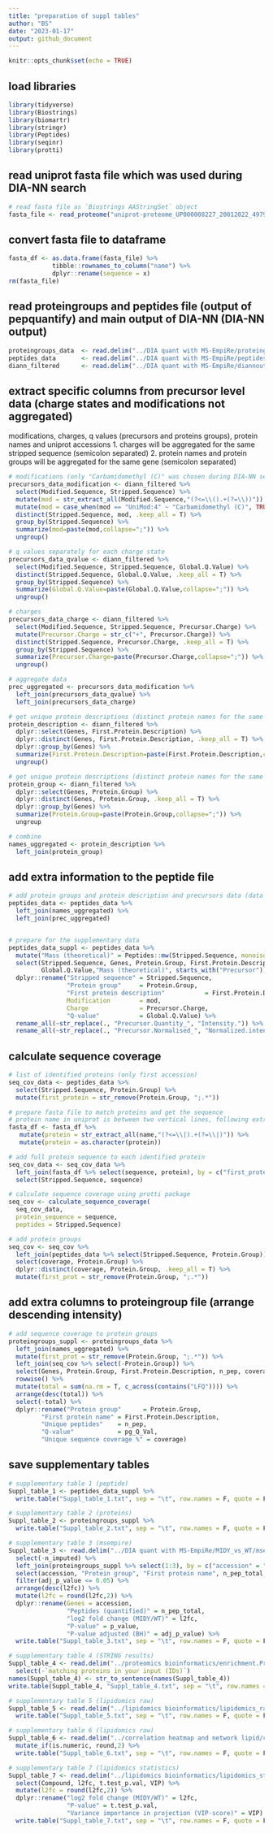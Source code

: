 ```yaml
---
title: "preparation of suppl tables"
author: "BS"
date: "2023-01-17"
output: github_document
---
```


```r
knitr::opts_chunk$set(echo = TRUE)
```


## load libraries
```r
library(tidyverse)
library(Biostrings)
library(biomartr)
library(stringr)
library(Peptides)
library(seqinr)
library(protti)
```


## read uniprot fasta file which was used during DIA-NN search
```r
# read fasta file as `Biostrings AAStringSet` object
fasta_file <- read_proteome("uniprot-proteome_UP000008227_20012022_49792_1438.fasta", obj.type = "Biostrings")
```



## convert fasta file to dataframe
```r
fasta_df <- as.data.frame(fasta_file) %>% 
            tibble::rownames_to_column("name") %>% 
            dplyr::rename(sequence = x)
rm(fasta_file)
```


## read proteingroups and peptides file (output of pepquantify) and main output of DIA-NN (DIA-NN output)
```r
proteingroups_data  <- read.delim("../DIA quant with MS-EmpiRe/proteingroups.txt")
peptides_data       <- read.delim("../DIA quant with MS-EmpiRe/peptides.txt")
diann_filtered      <- read.delim("../DIA quant with MS-EmpiRe/diannoutput_filtered.tsv") # contaminants were removed
```


## extract specific columns from precursor level data (charge states and modifications not aggregated)
modifications, charges, q values (precursors and proteins groups), protein names and uniprot accessions
1. charges will be aggregated for the same stripped sequence (semicolon separated)
2. protein names and protein groups will be aggregated for the same gene (semicolon separated)
```r
# modifications (only "Carbamidomethyl (C)" was chosen during DIA-NN search as a fixed modification)
precursors_data_modification <- diann_filtered %>% 
  select(Modified.Sequence, Stripped.Sequence) %>% 
  mutate(mod = str_extract_all(Modified.Sequence,"(?<=\\().+(?=\\))")) %>% 
  mutate(mod = case_when(mod == "UniMod:4" ~ "Carbamidomethyl (C)", TRUE ~ "")) %>%  
  distinct(Stripped.Sequence, mod, .keep_all = T) %>% 
  group_by(Stripped.Sequence) %>% 
  summarize(mod=paste(mod,collapse=";")) %>% 
  ungroup()

# q values separately for each charge state
precursors_data_qvalue <- diann_filtered %>% 
  select(Modified.Sequence, Stripped.Sequence, Global.Q.Value) %>% 
  distinct(Stripped.Sequence, Global.Q.Value, .keep_all = T) %>% 
  group_by(Stripped.Sequence) %>% 
  summarize(Global.Q.Value=paste(Global.Q.Value,collapse=";")) %>% 
  ungroup()

# charges
precursors_data_charge <- diann_filtered %>% 
  select(Modified.Sequence, Stripped.Sequence, Precursor.Charge) %>% 
  mutate(Precursor.Charge = str_c("+", Precursor.Charge)) %>% 
  distinct(Stripped.Sequence, Precursor.Charge, .keep_all = T) %>% 
  group_by(Stripped.Sequence) %>% 
  summarize(Precursor.Charge=paste(Precursor.Charge,collapse=";")) %>% 
  ungroup() 

# aggregate data
prec_uggregated <- precursors_data_modification %>% 
  left_join(precursors_data_qvalue) %>% 
  left_join(precursors_data_charge)

# get unique protein descriptions (distinct protein names for the same genes will be aggregated in one row separated by semicolon)
protein_description <- diann_filtered %>% 
  dplyr::select(Genes, First.Protein.Description) %>% 
  dplyr::distinct(Genes, First.Protein.Description, .keep_all = T) %>% 
  dplyr::group_by(Genes) %>% 
  summarize(First.Protein.Description=paste(First.Protein.Description,collapse=";")) %>% 
  ungroup()

# get unique protein descriptions (distinct protein names for the same genes will be aggregated in one row separated by semicolon)
protein_group <- diann_filtered %>% 
  dplyr::select(Genes, Protein.Group) %>% 
  dplyr::distinct(Genes, Protein.Group, .keep_all = T) %>% 
  dplyr::group_by(Genes) %>% 
  summarize(Protein.Group=paste(Protein.Group,collapse=";")) %>% 
  ungroup

# combine
names_uggregated <- protein_description %>% 
  left_join(protein_group)
```


## add extra information to the peptide file
```r
# add protein groups and protein description and precursors data (data from previous chunk)
peptides_data <- peptides_data %>% 
  left_join(names_uggregated) %>% 
  left_join(prec_uggregated)


# prepare for the supplementary data
peptides_data_suppl <- peptides_data %>% 
  mutate("Mass (theoretical)" = Peptides::mw(Stripped.Sequence, monoisotopic = T)) %>% 
  select(Stripped.Sequence, Genes, Protein.Group, First.Protein.Description, mod, Precursor.Charge, 
         Global.Q.Value,"Mass (theoretical)", starts_with("Precursor")) %>% 
  dplyr::rename("Stripped sequence" = Stripped.Sequence,
                "Protein group"     = Protein.Group,
                "First protein description"           = First.Protein.Description,
                Modification        = mod,
                Charge              = Precursor.Charge,
                "Q-value"           = Global.Q.Value) %>% 
  rename_all(~str_replace(., "Precursor.Quantity_", "Intensity.")) %>% 
  rename_all(~str_replace(., "Precursor.Normalised_", "Normalized.intensity."))
```


## calculate sequence coverage
```r
# list of identified proteins (only first accession)
seq_cov_data <- peptides_data %>%
  select(Stripped.Sequence, Protein.Group) %>% 
  mutate(first_protein = str_remove(Protein.Group, ";.*")) 

# prepare fasta file to match proteins and get the sequence 
# protein name in uniprot is between two vertical lines, following extracts proteins in a new column from each entry
fasta_df <- fasta_df %>%
   mutate(protein = str_extract_all(name,"(?<=\\|).+(?=\\|)")) %>% 
   mutate(protein = as.character(protein))

# add full protein sequence to each identified protein 
seq_cov_data <- seq_cov_data %>% 
  left_join(fasta_df %>% select(sequence, protein), by = c("first_protein" = "protein")) %>% 
  select(Stripped.Sequence, sequence)

# calculate sequence coverage using protti package
seq_cov <- calculate_sequence_coverage(
  seq_cov_data,
  protein_sequence = sequence,
  peptides = Stripped.Sequence)

# add protein groups
seq_cov <- seq_cov %>% 
  left_join(peptides_data %>% select(Stripped.Sequence, Protein.Group)) %>% 
  select(coverage, Protein.Group) %>% 
  dplyr::distinct(coverage, Protein.Group, .keep_all = T) %>% 
  mutate(first_prot = str_remove(Protein.Group, ";.*")) 
```


## add extra columns to proteingroup file (arrange descending intensity)
```r
# add sequence coverage to protein groups
proteingroups_suppl <- proteingroups_data %>% 
  left_join(names_uggregated) %>% 
  mutate(first_prot = str_remove(Protein.Group, ";.*")) %>% 
  left_join(seq_cov %>% select(-Protein.Group)) %>% 
  select(Genes, Protein.Group, First.Protein.Description, n_pep, coverage, pg_Q_Val, contains("MIDY"), contains("WT")) %>% 
  rowwise() %>% 
  mutate(total = sum(na.rm = T, c_across(contains("LFQ")))) %>% 
  arrange(desc(total)) %>% 
  select(-total) %>% 
  dplyr::rename("Protein group"      = Protein.Group,
         "First protein name" = First.Protein.Description,
         "Unique peptides"    = n_pep,
         "Q-value"            = pg_Q_Val,
         "Unique sequence coverage %" = coverage)
```



## save supplementary tables
```r
# supplementary table 1 (peptide)
Suppl_table_1 <- peptides_data_suppl %>% 
  write.table("Suppl_table_1.txt", sep = "\t", row.names = F, quote = F)

# supplementary table 2 (proteins)
Suppl_table_2 <- proteingroups_suppl %>% 
  write.table("Suppl_table_2.txt", sep = "\t", row.names = F, quote = F)

# supplementary table 3 (msempire)
Suppl_table_3 <- read.delim("../DIA quant with MS-EmpiRe/MIDY_vs_WT/msempire_results_tidy.txt") %>% 
  select(-n_imputed) %>% 
  left_join(proteingroups_suppl %>% select(1:3), by = c("accession" = "Genes")) %>%
  select(accession, "Protein group", "First protein name", n_pep_total, l2fc, p_value, adj_p_value) %>% 
  filter(adj_p_value <= 0.05) %>% 
  arrange(desc(l2fc)) %>% 
  mutate(l2fc = round(l2fc,2)) %>% 
  dplyr::rename(Genes = accession,
                "Peptides (quantified)" = n_pep_total,
                "log2 fold change (MIDY/WT)" = l2fc,
                "P-value" = p_value,
                "P-value adjusted (BH)" = adj_p_value) %>% 
  write.table("Suppl_table_3.txt", sep = "\t", row.names = F, quote = F)

# supplementary table 4 (STRING results)
Suppl_table_4 <- read.delim("../proteomics bioinformatics/enrichment.Process_raw.tsv", check.names = F) %>% 
  select(-`matching proteins in your input (IDs)`) 
names(Suppl_table_4) <- str_to_sentence(names(Suppl_table_4))  
write.table(Suppl_table_4, "Suppl_table_4.txt", sep = "\t", row.names = F, quote = F)

# supplementary table 5 (lipidomics raw)
Suppl_table_5 <- read.delim("../lipidomics bioinformatics/lipidomics_raw.txt") %>% 
  write.table("Suppl_table_5.txt", sep = "\t", row.names = F, quote = F)

# supplementary table 6 (lipidomics raw)
Suppl_table_6 <- read.delim("../correlation heatmap and network lipid/correlations.txt", check.names = F) %>% 
  mutate_if(is.numeric, round,2) %>% 
  write.table("Suppl_table_6.txt", sep = "\t", row.names = F, quote = F)

# supplementary table 7 (lipidomics statistics)
Suppl_table_7 <- read.delim("../lipidomics bioinformatics/lipidomics_stat.txt") %>% 
  select(Compound, l2fc, t.test_p.val, VIP) %>% 
  mutate(l2fc = round(l2fc,2)) %>% 
  dplyr::rename("log2 fold change (MIDY/WT)" = l2fc,
                "P-value" = t.test_p.val,
                "Variance importance in projection (VIP-score)" = VIP) %>% 
  write.table("Suppl_table_7.txt", sep = "\t", row.names = F, quote = F)
```